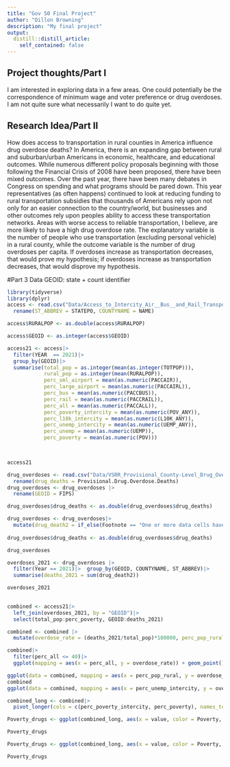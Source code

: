 ```yaml
---
title: "Gov 50 Final Project"
author: "Dillon Browning"
description: "My final project"
output:
  distill::distill_article:
    self_contained: false
---
```




## Project thoughts/Part I

I am interested in exploring data in a few areas. One could potentially be the correspondence of minimum wage and voter preference or drug overdoses. I am not quite sure what necessarily I want to do quite yet.

## Research Idea/Part II
How does access to transportation in rural counties in America influence drug overdose deaths? In America, there is an expanding gap between rural and suburban/urban Americans in economic, healthcare, and educational outcomes. While numerous different policy proposals beginning with those following the Financial Crisis of 2008 have been proposed, there have been mixed outcomes. Over the past year, there have been many debates in Congress on spending and what programs should be pared down. This year representatives (as often happens) continued to look at reducing funding to rural transportation subsidies that thousands of Americans rely upon not only for an easier connection to the country/world, but businesses and other outcomes rely upon peoples ability to access these transportation networks. Areas with worse access to reliable transportation, I believe, are more likely to have a high drug overdose rate. The explanatory variable is the number of people who use transportation (excluding personal vehicle) in a rural county, while the outcome variable is the number of drug overdoses per capita. If overdoses increase as transportation decreases, that would prove my hypothesis; if overdoses increase as transportation decreases, that would disprove my hypothesis.

#Part 3 Data
GEOID: state + count identifier

```r
library(tidyverse)
library(dplyr)
access <- read.csv("Data/Access_to_Intercity_Air__Bus__and_Rail_Transportation_in_Rural_Areas.csv")|>
  rename(ST_ABBREV = STATEPO, COUNTYNAME = NAME)
```

```r
access$RURALPOP <- as.double(access$RURALPOP)
```

```r
access$GEOID <- as.integer(access$GEOID)

access21 <- access|>
  filter(YEAR  == 2021)|>
  group_by(GEOID)|>
  summarise(total_pop = as.integer(mean(as.integer(TOTPOP))), 
            rural_pop = as.integer(mean(RURALPOP)), 
            perc_sml_airport = mean(as.numeric(PACCAIR)),
            perc_large_airport = mean(as.numeric(PACCAIRL)),
            perc_bus = mean(as.numeric(PACCBUS)), 
            perc_rail = mean(as.numeric(PACCRAIL)), 
            perc_all = mean(as.numeric(PACCALL)),
            perc_poverty_intercity = mean(as.numeric(POV_ANY)),
            perc_l10k_intercity = mean(as.numeric(L10K_ANY)),
            perc_unemp_intercity = mean(as.numeric(UEMP_ANY)),
            perc_unemp = mean(as.numeric(UEMP)),
            perc_poverty = mean(as.numeric(POV)))
            


access21

```
```r
drug_overdoses <- read.csv("Data/VSRR_Provisional_County-Level_Drug_Overdose_Death_Counts.csv") |>
  rename(drug_deaths = Provisional.Drug.Overdose.Deaths)
drug_overdoses <- drug_overdoses |>
  rename(GEOID = FIPS)

drug_overdoses$drug_deaths <- as.double(drug_overdoses$drug_deaths)

drug_overdoses <- drug_overdoses|>
  mutate(drug_death2 = if_else(Footnote == "One or more data cells have counts between 1-9 and have been suppressed in accordance with NCHS confidentiality standards.", 1, drug_deaths))
  
drug_overdoses$drug_deaths <- as.double(drug_overdoses$drug_deaths)

drug_overdoses

overdoses_2021 <- drug_overdoses |>
  filter(Year == 2021)|>  group_by(GEOID, COUNTYNAME, ST_ABBREV)|>
  summarise(deaths_2021 = sum(drug_death2))

overdoses_2021
  
```
```r
combined <- access21|>
  left_join(overdoses_2021, by = "GEOID")|>
  select(total_pop:perc_poverty, GEOID:deaths_2021)

combined <- combined |>
  mutate(overdose_rate = (deaths_2021/total_pop)*100000, perc_pop_rural = (rural_pop/total_pop)*100)

combined|>
  filter(perc_all <= 40)|>
  ggplot(mapping = aes(x = perc_all, y = overdose_rate)) + geom_point() + geom_smooth(method = "loess", se = FALSE)

ggplot(data = combined, mapping = aes(x = perc_pop_rural, y = overdose_rate)) + geom_point() + geom_smooth(method = "loess", se = FALSE)
combined
ggplot(data = combined, mapping = aes(x = perc_unemp_intercity, y = overdose_rate))+ geom_point() + geom_smooth(method = "loess", se = FALSE) + scale_x_continuous(limits = c(0, 30))

combined_long <- combined|>
  pivot_longer(cols = c(perc_poverty_intercity, perc_poverty), names_to = "Poverty", values_to = "value")

Poverty_drugs <- ggplot(combined_long, aes(x = value, color = Poverty, y = overdose_rate))+ geom_point(alpha = 0.25) + geom_smooth(method = "loess", se = FALSE)  + scale_x_continuous(limits = c(0, 50)) + labs(title = "Drug Overdose Rate in Relation to Access to Intercity Transit in Rural Areas", x = "Percent of Rural Residents in Poverty in a County", y = "Drug Overdose Rate (per 100000 People)") + scale_color_discrete(labels = c("Percent of Rural Area in Poverty", "Percent of Rural Area in Poverty with Intercity Transit"))

Poverty_drugs

```
```r
Poverty_drugs <- ggplot(combined_long, aes(x = value, color = Poverty, y = overdose_rate))+ geom_point(alpha = 0.25) + geom_smooth(method = "loess", se = FALSE)  + scale_x_continuous(limits = c(0, 50)) + labs(title = "Drug Overdose Rate in Relation to Access to Intercity Transit in Rural Areas", x = "Percent of Rural Residents in Poverty in a County", y = "Drug Overdose Rate (per 100000 People)") + scale_color_discrete(labels = c("Percent of Rural Area in Poverty", "Percent of Rural Area in Poverty with Intercity Transit"))

Poverty_drugs
```

